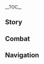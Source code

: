 {{CharacterTabs}}
{{LanguageTabs}}
{{Stub|1={{Meta/VO|tl=1|Japanese}}}}
__TOC__
==Story==
{{VO/Story
|character           = Candace
|language            = ja
|name                = キャンディス

|vo_01_01_title      = 初めまして…
|vo_01_01_subtitle   = Hello
|vo_01_01_file       = VO_{language}{character} Hello.ogg
|vo_01_01_tx         = こんばんは、旅人さん！遠路はるばるようこそ。夜の砂漠は過酷ですから、宜しければこちらで一晩お過ごしください。あなたの夢なき眠りは私がお守りします。
|vo_01_01_rm         = Konbanwa, Tabibito-san! Enro harubaru youkoso. Yoru no sabaku wa kakoku desu kara, yoroshikereba kochira de hitoban osugoshi kudasai. Anata no yume naki nemuri wa watashi ga omamori shimasu.
|vo_01_01_tl         = Good evening, Traveler! Welcome from a long distance afar. The desert night is cruel, so if you don’t mind, you should spend the night here. I will guard your dreamless sleep.

|vo_02_01_title      = 世間話・盾と槍
|vo_02_01_subtitle   = Chat: Spear and Shield
|vo_02_01_file       = VO_{language}{character} Chat - Spear and Shield.ogg
|vo_02_01_tx         = 大切なものを守るには、盾だけでは足りません。だから…槍を手に取りました。
|vo_02_01_rm         = Taisetsu-na mono wo mamoru ni wa, tate dake de wa tarimasen. Dakara... Yari wo te ni torimashita.
|vo_02_01_tl         = A shield is not sufficient enough to protect the most important things. So... I picked up a spear. 

|vo_02_02_title      = 世間話・生活
|vo_02_02_subtitle   = Chat: Life
|vo_02_02_file       = VO_{language}{character} Chat - Life.ogg
|vo_02_02_tx         = 皆さんがご無事でいられることを祈っています。こんな暮らしが続くだけでも、私は満足です…
|vo_02_02_rm         = Mina-san ga gobuji de irareru koto wo inotte imasu. Konna kurashi ga tsudzuku dake de mo, watashi wa manzoku desu...
|vo_02_02_tl         = 

|vo_02_03_title      = 世間話・願い
|vo_02_03_subtitle   = Chat: Wishes
|vo_02_03_file       = VO_{language}{character} Chat - Wishes.ogg
|vo_02_03_tx         = どんな方法や手段を使っても、私は大切なものを守り抜きたい。時に…それが贅沢な望みだとしても。
|vo_02_03_rm         = Donna houhou ya shudan wo tsukatte mo, watashi wa taisetsu-na mono wo mamorinukitai. Toki ni... Sore ga zeitaku-na nozomi da to shite mo.
|vo_02_03_tl         = 

|vo_03_01_title      = 雨の日…
|vo_03_01_subtitle   = When It Rains
|vo_03_01_file       = VO_{language}{character} When It Rains.ogg
|vo_03_01_tx         = 風邪、ひかないで下さいね。
|vo_03_01_rm         = Kaze, hikanaide kudasai ne.
|vo_03_01_tl         = 

|vo_03_02_title      = 雷の日…
|vo_03_02_subtitle   = When Thunder Strikes
|vo_03_02_file       = VO_{language}{character} When Thunder Strikes.ogg
|vo_03_02_tx         = すごい雷鳴……怖くはありませんか？
|vo_03_02_rm         = Sugoi raimei...... Kowaku wa arimasen ka?
|vo_03_02_tl         = 

|vo_03_03_title      = 雪の日…
|vo_03_03_subtitle   = When It Snows
|vo_03_03_file       = VO_{language}{character} When It Snows.ogg
|vo_03_03_tx         = この白いもの、ひんやりして冷たいですね…
|vo_03_03_rm         = Kono shiroi mono, hin'yari shite tsumetai desu ne...
|vo_03_03_tl         = 

|vo_03_04_title      = 暴風の日…
|vo_03_04_subtitle   = When the Wind Is Blowing
|vo_03_04_file       = VO_{language}{character} When the Wind Is Blowing.ogg
|vo_03_04_tx         = 砂漠では、こういう強風は砂嵐を巻き起こすんです。気を付けてくださいね。
|vo_03_04_rm         = Sabaku de wa, kou iu kyoufuu wa sunaarashi wo makiokosu ndesu. Ki wo tsukete kudasai ne.
|vo_03_04_tl         = 

|vo_03_05_title      = 砂漠にいる時…
|vo_03_05_subtitle   = In the Desert
|vo_03_05_file       = VO_{language}{character} In the Desert.ogg
|vo_03_05_tx         = 私が傍にいます。もし不安だったら、手を繋ぎましょう。
|vo_03_05_rm         = Watashi ga soba ni imasu. Moshi fuan dattara, te wo tsunagimashou.
|vo_03_05_tl         = 

|vo_04_01_title      = おはよう…
|vo_04_01_subtitle   = Good Morning
|vo_04_01_file       = VO_{language}{character} Good Morning.ogg
|vo_04_01_tx         = おはようございます～昨夜はよく眠れましたか？
|vo_04_01_rm         = Ohayou gozaimasu~ Sakuya wa yoku nemuremashita ka?
|vo_04_01_tl         = 

|vo_04_02_title      = こんにちは…
|vo_04_02_subtitle   = Good Afternoon
|vo_04_02_file       = VO_{language}{character} Good Afternoon.ogg
|vo_04_02_tx         = もうお昼ですね。空に輝く光が目に眩しすぎて…どこか、日陰で休みましょう。
|vo_04_02_rm         = Mou ohiru desu ne. Sora ni kagayaku hikari ga me ni mabushisugite... Doko ka, hikage de yasumimashou.
|vo_04_02_tl         = 

|vo_04_03_title      = こんばんは…
|vo_04_03_subtitle   = Good Evening
|vo_04_03_file       = VO_{language}{character} Good Evening.ogg
|vo_04_03_tx         = 夜よ&mdash;&mdash;光の消えた無数の帳の向こうには、どれほどの言い知れぬ秘密が隠されているのかしら…
|vo_04_03_rm         = Yoru yo{{lmdash}} Hikari no kieta musuu no tobari no mukou ni wa, dore hodo no iishirenu himitsu ga kakusarete iru no kashira...
|vo_04_03_tl         = 

|vo_04_04_title      = おやすみ…
|vo_04_04_subtitle   = Good Night
|vo_04_04_file       = VO_{language}{character} Good Night.ogg
|vo_04_04_tx         = あら、確かにもう寝る時間ですね。お先にどうぞ。…私？ふふっ、寝るにはまだ早いです。夜は綺麗ですが、危険も潜んでいます。あなたのためにしっかり見張っておかないと。
|vo_04_04_rm         = Ara, tashika ni mou neru jikan desu ne. Osaki ni douzo. ...Watashi? Fufu', neru ni wa mada hayai desu. Yoru wa kirei desu ga, kiken mo hisonde imasu. Anata no tame ni shikkari mihatte okanai to.
|vo_04_04_tl         = 

|vo_05_01_title      = {name}自身について・瞳の色
|vo_05_01_subtitle   = About {character}: Eye Color
|vo_05_01_file       = VO_{language}{character} About {character} - Eye Color.ogg
|vo_05_01_tx         = そんなに不思議ですか？琥珀色にしろ琉璃色にしろ、よくある瞳の色だと思うんですけど…
|vo_05_01_rm         = Sonna ni fushigi desu ka? Kohakuiro ni shiro ruriiro ni shiro, yoku aru hitomi no iro da to omou ndesu kedo...
|vo_05_01_tl         = 

|vo_05_02_title      = {name}自身について・アアル村
|vo_05_02_subtitle   = About {character}: Aaru Village
|vo_05_02_file       = VO_{language}{character} About {character} - Aaru Village.ogg
|vo_05_02_tx         = 私はアアル村で生まれ育ちましたが、物心ついた頃から、この村を守る責任を祖父から引き継がねばならないことを分かっていました…今では自ら求めて引き受ける、私の天職なんです。
|vo_05_02_rm         = Watashi wa Aaru-mura de umaresodachimashita ga, monogokoro tsuita koro kara, kono mura wo mamoru sekinin wo sofu kara hikitsuganeba naranai koto wo wakatte imashita... Ima de wa mizukara motomete hikiukeru, watashi no tenshoku nan desu.
|vo_05_02_tl         = 

|vo_05_03_title      = {name}自身について・両親
|vo_05_03_friendship = 4
|vo_05_03_subtitle   = About {character}: Parents
|vo_05_03_file       = VO_{language}{character} About {character} - Parents.ogg
|vo_05_03_tx         = 私の父は教令院の学者です。研究のためにアアル村までやってきて、それで私の母と出会ったそうです。母については、ほとんど父から教えてもらいました&mdash;&mdash;私が生まれた日、母は永遠の夜へと足を踏み入れました…
|vo_05_03_rm         = Watashi no chichi wa Kyoureiin no gakusha desu. Kenkyuu no tame ni Aaru-mura made yatte kite, sore de watashi no haha to deatta sou desu. Haha ni tsuite wa, hotondo chichi kara oshiete moraimashita{{lmdash}} Watashi ga umareta hi, haha wa eien no yoru he to ashi wo fumiiremashita...
|vo_05_03_tl         = 

|vo_06_01_title      = 主客について…
|vo_06_01_quest      = King Deshret and the Three Magi
|vo_06_01_subtitle   = About Us: Hosting Guests
|vo_06_01_file       = VO_{language}{character} About Us - Hosting Guests.ogg
|vo_06_01_tx         = あなたはアアル村のお客様です。旅の途中で眠くなったり疲れたりしたときは、いつでもここに来て休んでくださいね。アアル村はあなたを永遠に歓迎します…もちろん私も。
|vo_06_01_rm         = Anata wa Aaru-mura no okyaku-sama desu. Tabi no tochuu de nemuku nattari tsukaretari shita toki wa, itsudemo koko ni kite yasunde kudasai ne. Aaru-mura wa anata wo eien ni kangei shimasu... Mochiron watashi mo.
|vo_06_01_tl         = 

|vo_06_02_title      = 宝箱の中について…
|vo_06_02_friendship = 6
|vo_06_02_subtitle   = About Us: Treasure in the Chest
|vo_06_02_file       = VO_{language}{character} About Us - Treasure in the Chest.ogg
|vo_06_02_tx         = 人は誰しも心の中に宝箱を持っていて、そこにしまった大切なものを一生かけて守っているそうです。そんな守りたいものが、私の宝箱には沢山あります。それが何か、当ててみませんか？
|vo_06_02_rm         = Hito ni dare shi mo kokoro no naka ni takarabako wo motte ite, soko ni shimatta taisetsu-na mono wo isshou kakete mamotte iru sou desu. Sonna mamoritai mono ga, watashi no takarabako ni wa takusan arimasu. Sore ga nani ka, atete mimasen ka?
|vo_06_02_tl         = 

|vo_07_01_title      = 「神の目」について…
|vo_07_01_friendship = 4
|vo_07_01_subtitle   = About the [[Vision]]
|vo_07_01_file       = VO_{language}{character} About the Vision.ogg
|vo_07_01_tx         = 神の目を手に入れた時、これはアフマルの恩恵だと&mdash;&mdash;村のほとんどの人は口をそろえてそう言いました…しかし、私にとってはどうでも良いことです。神の恩恵があってもなくても、私は「ガーディアン」としての役目を果たすつもりですから。
|vo_07_01_rm         = 
|vo_07_01_tl         = 

|vo_07_02_title      = シェアしたいこと…
|vo_07_02_subtitle   = Something to Share
|vo_07_02_file       = VO_{language}{character} Something to Share.ogg
|vo_07_02_tx         = アアル村で過ごす日々はとても楽しい…でも同時に、油断して大きな過ちを犯してしまったら、二度とこのような毎日には戻れないと思い知らされます。
|vo_07_02_rm         = Aaru-mura de sugosu hibi wa totemo tanoshii... Demo douji ni, yudan shite ooki-na ayamachi wo okashite shimattara, nido to kono you-na mainichi ni wa modorenai to omoi shirasaremasu.
|vo_07_02_tl         = 

|vo_07_03_title      = 興味のあること…
|vo_07_03_subtitle   = Interesting Things
|vo_07_03_file       = VO_{language}{character} Interesting Things.ogg
|vo_07_03_tx         = 旅の途中でナツメヤシを見かけたことはありますか？村の人はよくあの木に生ったデーツを採って、おやつにします。とっても甘いんですよ。もし興味があれば、ぜひ試してみてくださいね。
|vo_07_03_rm         = Tabi no tochuu de Natsumeyashi wo mikaketa koto wa arimasu ka? Mura no hito wa yoku ano ki ni natta deetsu wo totte, oyatsu ni shimasu. Tottemo amai ndesu yo. Moshi kyoumi ga areba, zehi tameshite mite kudasai ne.
|vo_07_03_tl         = 

|vo_08_01_title      = クラクサナリデビについて…
|vo_08_01_friendship = 4
|vo_08_01_subtitle   = About [[Lesser Lord Kusanali]]
|vo_08_01_file       = VO_{language}{character} About Lesser Lord Kusanali.ogg
|vo_08_01_tx         = 草神、ですか…アフマルの血統を継いだ私がこうして無事でいられるのは、きっと彼女の慈悲のおかげなのでしょう。でも、いくらかすかな感謝の気持ちを抱いていたとしても、私は砂漠の後継者です…
|vo_08_01_rm         = Soushin, desu ka... Afumaru no kettou wo tsuida watashi ga kou shite buji de irareru no wa, kitto kanojo no jihi no okage na no deshou. Demo, ikura kasuka-na kansha no kimochi wo idaite ita to shite mo, watashi wa sabaku no koukeisha desu...
|vo_08_01_tl         = 

|vo_08_02_title      = レイラについて…
|vo_08_02_friendship = 4
|vo_08_02_quest      = Akasha Pulses, the Kalpa Flame Rises
|vo_08_02_subtitle   = About [[Layla]]
|vo_08_02_file       = VO_{language}{character} About Layla.ogg
|vo_08_02_tx         = 「夢遊状態のような奇妙な少女」…？確かに防砂壁の近くでそのような子を見かけましたが、彼女の言葉や紙に書かれた算式はまったく理解できませんでした…でも、話し終えると気分が良くなったみたいでしたよ。彼女なりのストレス発散法なのかもしれませんね。
|vo_08_02_rm         = 
|vo_08_02_tl         = 

|vo_08_03_title      = アルハイゼンについて…
|vo_08_03_friendship = 4
|vo_08_03_subtitle   = About [[Alhaitham]]
|vo_08_03_file       = VO_{language}{character} About Alhaitham.ogg
|vo_08_03_tx         = 何というか、今まで出会ったどの学者とも違う、不思議な学者さんですね…独自の発想と洞察力をお持ちだと思います。あの鋭さが、アアル村の平和を乱さないといいんですけど…
|vo_08_03_rm         = Nan to iu ka, ima made deatta dono gakusha to mo chigau, fushigi-na gakusha-san desu ne... Dokuji no hassou to dousatsuryoku wo omochi da to omoimasu. Ano surudosa ga, Aaru-mura no heiwa wo midasanai to ii ndesu kedo...
|vo_08_03_tl         = 

|vo_08_04_title      = セノについて…
|vo_08_04_friendship = 4
|vo_08_04_subtitle   = About [[Cyno]]
|vo_08_04_file       = VO_{language}{character} About Cyno.ogg
|vo_08_04_tx         = 教令院の大マハマトラ…以前は、滅多に防砂壁のところまでは来ませんでしたが、最近はよく姿を見かけるようになりました。エルマイト旅団の中では、彼に関する怖い話も沢山出回っているようです…
|vo_08_04_rm         = Kyoureiin no Dai Mahamatora... Izen wa, metta ni Bousaheki no tokoro made wa kimasendeshita ga, saikin wa yoku sugata wo mikakeru you ni narimashita. Erumaito Ryodan no naka de wa, kare ni kansuru kowai hanashi mo takusan demawatte iru you desu...
|vo_08_04_tl         = 

|vo_08_05_title      = ディシアについて…
|vo_08_05_friendship = 4
|vo_08_05_subtitle   = About [[Dehya]]
|vo_08_05_file       = VO_{language}{character} About Dehya.ogg
|vo_08_05_tx         = ディシアは、エルマイト旅団の人を連れてアアル村に宿泊する時、いつも下の者たちの行動を抑えてくれます、まあ…手間を省かせてくれるということですね。ディシアは…ふふっ、大雑把で勢い任せのように思えますが、ああ見えてとっても可愛いんですよ。
|vo_08_05_rm         = Dishia wa, Erumaito Ryodan no hito wo tsurete Aaru-mura ni shukuhaku suru toki, itsumo shita no mono-tachi no koudou wo osaete kuremasu, maa... Tema wo habukasete kureru to iu koto desu ne. Dishia wa... Fufu', oozappa de ikioi makase no you ni omoemasu ga, aa miete totte mo kawaii ndesu yo.
|vo_08_05_tl         = 

|vo_09_01_title      = {name}を知る・1
|vo_09_01_subtitle   = More About {character}: I
|vo_09_01_file       = VO_{language}{character} More About {character} - 01.ogg
|vo_09_01_tx         = 私のことを知りたい…？あまり素敵な話とは言えませんが、あなたがどうしても聞きたいと仰るなら…夜、篝火の隣で教えてあげましょう。
|vo_09_01_rm         = Watashi no koto wo shiritai...? Amari suteki-na hanashi to wa iemasen ga, anata ga doushite mo kikitai to ossharu nara... Yoru, kagaribi no tonari de oshiete agemashou.
|vo_09_01_tl         = 

|vo_09_02_title      = {name}を知る・2
|vo_09_02_friendship = 3
|vo_09_02_subtitle   = More About {character}: II
|vo_09_02_file       = VO_{language}{character} More About {character} - 02.ogg
|vo_09_02_tx         = 私たちは神様の庇護を失った一族です。私たちにとって、敵は「嘘」などではない&mdash;&mdash;「明日がないこと」こそが、真の敵なのです。嘘を抱きながらいばらの道を歩み苦しむことは、もしかしたら…自分自身のために真実を抱いて死ぬことよりも尊いことかもしれません…
|vo_09_02_rm         = Watashi-tachi wa kami-sama no higo wo ushinatta ichizoku desu. Watashi-tachi ni totte, teki wa "uso" nado de wa nai{{lmdash}} "Asu ga nai koto" koso ga, shin no teki na no desu. Uso wo idaki nagara ibara no michi wo ayumi kurushimu koto wa, moshikashitara... Jibun jishin no tame ni shinjitsu wo idaite shinu koto yori mo toutoi koto ka mo shiremasen...
|vo_09_02_tl         = 

|vo_09_03_title      = {name}を知る・3
|vo_09_03_friendship = 4
|vo_09_03_subtitle   = More About {character}: III
|vo_09_03_file       = VO_{language}{character} More About {character} - 03.ogg
|vo_09_03_tx         = 今になっても、いつかキングデシェレトが復活すると信じている人たちがいますが、そんなことはあり得ません。過去は、吹かれた砂のようなもの。風と共に去ってこそ、ゆくべき場所へと辿り着けましょう。
|vo_09_03_rm         = Ima ni natte mo, itsuka Kingu Deshereto ga fukkatsu suru to shinjite iru hito-tachi ga imasu ga, sonna koto wa ariemasen. Kako wa, fukareta suna no you-na mono. Kaze to tomo ni satte koso, yukubeki basho he to tadoritsukemashou.
|vo_09_03_tl         = 

|vo_09_04_title      = {name}を知る・4
|vo_09_04_friendship = 5
|vo_09_04_subtitle   = More About {character}: IV
|vo_09_04_file       = VO_{language}{character} More About {character} - 04.ogg
|vo_09_04_tx         = 私の盾？うーん…村の外の人曰く、この盾には「ベンヌ」の加護が与えられているそうですよ。この盾を持てば、砂漠の砂利はみな私の斥候と化し、砂嵐も好き放題に操れると…まあ、全部よそ者の妄想に過ぎないのですが。そうですね…でも、なんだかんだ言って私にとっては…なかなか使い勝手のいい盾です。
|vo_09_04_rm         = 
|vo_09_04_tl         = 

|vo_09_05_title      = {name}を知る・5
|vo_09_05_friendship = 6
|vo_09_05_subtitle   = More About {character}: V
|vo_09_05_file       = VO_{language}{character} More About {character} - 05.ogg
|vo_09_05_tx         = ふぅ…この琥珀の瞳であなたの未来を覗いてみましょうか？…ふふっ。きっと、太陽と黄金を混ぜたような、希望に満ちた色ですよ。あなたの未来が順風満帆であるように、心から祈っています！
|vo_09_05_rm         = Fuu... Kono kohaku no hitomi de anata no mirai wo nozoite mimashou ka? ...Fufu'. Kitto, taiyou to ougon wo mazeta you-na, kibou ni michita iro desu yo. Anata no mirai ga junpuumanpan de aru you ni, kokoro kara inotte imasu!
|vo_09_05_tl         = 

|vo_10_01_title      = {name}の趣味…
|vo_10_01_subtitle   = {character}'s Hobbies
|vo_10_01_file       = VO_{language}{character} Hobbies.ogg
|vo_10_01_tx         = 一番好きなことは、やっぱり村を散歩することですね。すべてがうまくいっているのを見ると、今日を昨日のように、昨日を昔のことのように感じられて…「過去」はいつも良いものですから。
|vo_10_01_rm         = Ichiban suki-na koto wa, yappari mura wo sanpo suru koto desu ne. Subete ga umaku itte iru no wo miru to, kyou wo kinou no you ni, kinou wo mukashi no koto no you ni kanjirarete... "Kako" wa itsumo yoi mono desu kara.
|vo_10_01_tl         = 

|vo_10_02_title      = {name}の悩み…
|vo_10_02_friendship = 6
|vo_10_02_subtitle   = {character}'s Troubles
|vo_10_02_file       = VO_{language}{character} Troubles.ogg
|vo_10_02_tx         = たまに、アアル村の平和を乱そうとする不届きな輩がいます。やっぱり…あの連中たちを魔獣だらけの谷に追いやるだけでは、優しすぎたでしょうか。どう思いますか？何か他に、いいアイデアはないですか？
|vo_10_02_rm         = Tama ni, Aaru-mura no heiwa wo midasou to suru futodoki-na yakara ga imasu. Yappari... Ano renchuu-tachi wo majuu darake no tani ni oiyaru dake de wa, yasashisugita deshou ka. Dou omoimasu ka? Nani ka hoka ni, ii aidea wa nai desu ka?
|vo_10_02_tl         = 

|vo_10_03_title      = 好きな食べ物…
|vo_10_03_subtitle   = Favorite Food
|vo_10_03_file       = VO_{language}{character} Favorite Food.ogg
|vo_10_03_tx         = 私にとって…食べ物は味よりも量が大事です。砂漠での生活は想像以上に体力の消費が激しいので、一日働いた後にお腹いっぱい食べることが、何よりの喜びです。
|vo_10_03_rm         = Watashi ni totte... Tabemono wa aji yori mo ryou ga daiji desu. Sabaku de no seikatsu wa souzou ijou ni tairyoku no shouhi ga hageshii no de, ichinichi hataraita ato ni onaka ippai taberu koto ga, nani yori no yorokobi desu.
|vo_10_03_tl         = 

|vo_10_04_title      = 嫌いな食べ物…
|vo_10_04_subtitle   = Least Favorite Food
|vo_10_04_file       = VO_{language}{character} Least Favorite Food.ogg
|vo_10_04_tx         = 嫌いというわけではないんですが、肉と比べて、魚は食べづらいと思います…砂漠にいると魚を食べる機会がほとんどないせいか、骨を取るのがとても苦手で…お恥ずかしい話をしてしまいました。
|vo_10_04_rm         = Kirai to iu wake de wa nai ndesu ga, niku to kurabete, sakana wa tabedzurai to omoimasu... Sabaku ni iru to sakana wo taberu kikai ga hotondo nai sei ka, hone wo toru no ga totemo nigate de... Ohazukashii hanashi wo shite shimaimashita.
|vo_10_04_tl         = 

|vo_10_05_title      = 贈り物を受け取る・1
|vo_10_05_subtitle   = Receiving a Gift: I
|vo_10_05_file       = VO_{language}{character} Receiving a Gift - 01.ogg
|vo_10_05_tx         = 美味しい！こんな絶品料理が作れるなんて、相当努力を積まれたのではありませんか？
|vo_10_05_rm         = Oishii! Konna zeppin ryouri ga tsukureru nante, soutou doryoku wo tsumareta no de wa arimasen ka?
|vo_10_05_tl         = 

|vo_10_06_title      = 贈り物を受け取る・2
|vo_10_06_subtitle   = Receiving a Gift: II
|vo_10_06_file       = VO_{language}{character} Receiving a Gift - 02.ogg
|vo_10_06_tx         = あちこちを放浪している旅人さんのはずなのに、あなたの料理は家庭の味がしますね！
|vo_10_06_rm         = Achikochi wo hourou shite iru Tabibito-san no hazu na no ni, anata no ryouri wa katei no aji ga shimasu ne!
|vo_10_06_tl         = 

|vo_10_07_title      = 贈り物を受け取る・3
|vo_10_07_subtitle   = Receiving a Gift: III
|vo_10_07_file       = VO_{language}{character} Receiving a Gift - 03.ogg
|vo_10_07_tx         = 私の「食べられるもの」の定義は保守的過ぎたのかもしれません…
|vo_10_07_rm         = Watashi no "taberareru mono" no teigi wa hoshuteki sugita no ka mo shiremasen...
|vo_10_07_tl         = 

|vo_11_01_title      = 誕生日…
|vo_11_01_subtitle   = Birthday
|vo_11_01_file       = VO_{language}{character} Birthday.ogg
|vo_11_01_tx         = お誕生日おめでとうございます！あなたは過去のいつかの年&mdash;&mdash;同じこの日に生まれたんですね。すっごく素晴らしいことです。ところで、何か望みはありますか？もし危険な場所に行きたいのなら、私が旅のエスコートをしてあげますよ。もし少し休みたいということでしたら、アアル村に来てください。最高の焼いたお肉とドリンクをご馳走します。
|vo_11_01_rm         = Otanjoubi omedetou gozaimasu! Anata wa kako no itsuka no toshi{{lmdash}} Onaji kono hi ni umareta ndesu ne. Suggoku subarashii koto desu. Tokoro de, nani ka nozomi wa arimasu ka? Moshi kiken-na basho ni ikitai no nara, watashi ga tabi no esukooto wo shite agemasu yo. Moshi sukoshi yasumitai to iu koto deshitara, Aaru-mura ni kite kudasai. Saikou no yaita oniku to dorinku wo gochisou shimasu.
|vo_11_01_tl         = 

|vo_12_01_title      = 突破した感想・起
|vo_12_01_ascension  = 1
|vo_12_01_subtitle   = Feelings About Ascension: Intro
|vo_12_01_file       = VO_{language}{character} Feelings About Ascension -  01.ogg
|vo_12_01_tx         = 力がより確かになるのを感じました。これでもっと守れます…
|vo_12_01_rm         = Chikara ga yori tashika ni naru no wo kanjimashita. Kore de motto mamoremasu...
|vo_12_01_tl         = 

|vo_12_02_title      = 突破した感想・承
|vo_12_02_ascension  = 2
|vo_12_02_subtitle   = Feelings About Ascension: Building Up
|vo_12_02_file       = VO_{language}{character} Feelings About Ascension -  02.ogg
|vo_12_02_tx         = さらにかたくなった盾に、鋭くなった槍。昔、槍と盾の物語を聞いたことがあります…いいえ、まさか！槍と盾をぶつけ合うことなんてしませんよ。
|vo_12_02_rm         = Sara ni kataku natta tate ni, surudoku natta yari. Mukashi, yari to tate no monogatari wo kiita koto ga arimasu... Iie, masaka! Yari to tate wo butsuke-au koto nante shimasen yo.
|vo_12_02_tl         = 

|vo_12_03_title      = 突破した感想・転
|vo_12_03_ascension  = 4
|vo_12_03_subtitle   = Feelings About Ascension: Climax
|vo_12_03_file       = VO_{language}{character} Feelings About Ascension -  03.ogg
|vo_12_03_tx         = 「今」獲得した力は、「未来」の不安に対処するためのものかもしれません…過去、槍術や盾の技を磨いたように。すべて、今の平和を守るためのものでした。
|vo_12_03_rm         = "Ima" kakutoku shita chikara wa, "mirai" no fuan ni taisho suru tame no mono ka mo shiremasen... Kako, soujutsu ya tate no waza wo migaita you ni. Subete, ima no heiwa wo mamoru tame no mono deshita.
|vo_12_03_tl         = 

|vo_12_04_title      = 突破した感想・結
|vo_12_04_ascension  = 6
|vo_12_04_subtitle   = Feelings About Ascension: Conclusion
|vo_12_04_file       = VO_{language}{character} Feelings About Ascension -  04.ogg
|vo_12_04_tx         = 今の私であれば、あなたの前に立ち、あらゆる危険を防ぐことができるでしょう。もし私を信じてくださるのなら、目を閉じて、安心して敵を私に任せてください。
|vo_12_04_rm         = Ima no watashi de areba, anata no mae ni tachi, arayuru kiken wo fusegu koto ga dekiru deshou. Moshi watashi wo shinjite kudasaru no nara, me wo tojite, anshin shite teki wo watashi ni makasete kudasai.
|vo_12_04_tl         = 
}}

==Combat==
{{Combat VO
|character           = Candace
|language            = ja

<!-- Elemental Skill -->
|skill_1_tx          = 砕けなさい！
|skill_1_rm          = Kudakenasai!
|skill_1_tl          = Be crushed!

|skill_2_tx          = どいて！
|skill_2_rm          = Doite!
|skill_2_tl          = Step aside!

|skill_3_tx          = いらっしゃい！
|skill_3_rm          = Irasshai!
|skill_3_tl          = Come at me!

|skill_4_tx          = 撃墜の槍！
|skill_4_rm          = Gekitsui no yari!
|skill_4_tl          = Felling spear!

|skill_5_tx          = その程度なの？
|skill_5_rm          = Sono teido na no?
|skill_5_tl          = Is that all?

|skill_6_tx          = 隙あり！
|skill_6_rm          = Suki ari!
|skill_6_tl          = An opening!

<!-- Elemental Burst -->
|burst_1_tx          = この祈りを聞きなさい！
|burst_1_rm          = Kono inori wo kikinasai!
|burst_1_tl          = Hear this prayer!

|burst_2_tx          = 我らに祝福あれ！
|burst_2_rm          = Warera ni shukufuku are!
|burst_2_tl          = May we be blessed!

|burst_3_tx          = 守るために戦わねば！
|burst_3_rm          = Mamoru tame ni tatakawaneba!
|burst_3_tl          = We must fight to protect!

<!-- Sprint Start -->
|sprint-s_1_file     = Sprint Start 01,Sprint Start 02,Sprint Start 03

<!-- Sprint End -->
|sprint-e_1_file        = 

<!-- Deploying Wind Glider -->
|glider_1_file          = Deploying Wind Glider 01,Deploying Wind Glider 02,Deploying Wind Glider 03

<!-- Opening Treasure Chest -->
|chest_1_tx          = 使えるものばかりですね…
|chest_1_rm          = Tsukaeru mono bakari desu ne...
|chest_1_tl          = All these useful things...

|chest_2_tx          = どうですか？気に入ったものはありましたか？
|chest_2_rm          = Dou desu ka? Ki ni itta mono wa arimashita ka?
|chest_2_tl          = How is it? Was there anything you like?

|chest_3_tx          = ふふっ、何か役立つものがあればいいですね。
|chest_3_rm          = Fufu', nanika yakudatsu mono ga areba ii desu ne.
|chest_3_tl          = Hehe, it'd be nice if there's anything helpful.

<!-- Low HP -->
|low-hp_1_tx         = 手加減は必要ないようね。
|low-hp_1_rm         = Tekagen wa hitsuyou nai you ne.
|low-hp_1_tl         = Looks like I don't have to hold back.

|low-hp_2_tx         = 悔い改めなさい！
|low-hp_2_rm         = Kui-aratamenasai!
|low-hp_2_tl         = Repent!

|low-hp_3_tx         = どうか…消えて！
|low-hp_3_rm         = Douka... kiete!
|low-hp_3_tl         = Please... get out of my sight!

<!-- Ally at Low HP -->
|ally-low-hp_1_tx    = ちゃんと休んでください…
|ally-low-hp_1_rm    = Chanto yasunde kudasai...
|ally-low-hp_1_tl    = Please take a proper break...

|ally-low-hp_2_tx    = 私の後ろに！
|ally-low-hp_2_rm    = Watashi no ushiro ni!
|ally-low-hp_2_tl    = Get behind me!

<!-- Fallen -->
|fallen_1_tx         = 鍛錬が足りなかったようです…
|fallen_1_rm         = Tanren ga tarinakatta you desu...
|fallen_1_tl         = It seems I didn't train enough...

|fallen_2_tx         = 守ってあげられなくて…ごめんね。
|fallen_2_rm         = Mamotte agerarenakute... Gomen ne.
|fallen_2_tl         = I'm sorry... I couldn't protect you...

|fallen_3_tx         = 盾、割れちゃった…
|fallen_3_rm         = Tate, warechatta...
|fallen_3_tl         = My shield is shattered...

<!-- Light Hit Taken -->
|hit-l_1_tx          = 効かないわ。
|hit-l_1_rm          = Kikanai wa.
|hit-l_1_tl          = That won't do anything.
|hit-l_2_file        = Light Hit Taken 02,Light Hit Taken 03,Light Hit Taken 04,Light Hit Taken 05,Light Hit Taken 06

<!-- Heavy Hit Taken -->
|hit-h_1_tx          = やるわね！
|hit-h_1_rm          = Yaru wa ne!
|hit-h_1_tl          = Well done!
|hit-h_2_tx          = かすっただけ…
|hit-h_2_rm          = Kasutta dake...
|hit-h_2_tl          = Just a scratch...
|hit-h_3_file        = Heavy Hit Taken 03,Heavy Hit Taken 04,Heavy Hit Taken 05,Heavy Hit Taken 06

<!-- Joining Party-->
|join_1_tx           = ん？危ないことにでも遭いましたか？
|join_1_rm           = N? Abunai koto ni demo aimashita ka?
|join_1_tl           = Hmm? Have you run into any danger?

|join_2_tx           = 私から離れないでくださいね。
|join_2_rm           = Watashi kara hanarenaide kudasai ne.
|join_2_tl           = Please stay close to me.

|join_3_tx           = あなたの安全は私が保証します。
|join_3_rm           = Anata no anzen wa watashi ga hoshou shimasu.
|join_3_tl           = I will make sure that you're safe and sound.

<!--Character Idles-->
|idle_1_actual_tx    = 
|idle_2_actual_tx    = 
|idle_3_file         = Standby 03

<!-- Light Attack -->
|atk-l_1_file           = Light Attack 01,Light Attack 02,Light Attack 03,Light Attack 04,Light Attack 05,Light Attack 06,Light Attack 07

<!-- Mid Attack -->
|atk-m_1_file           = Mid Attack 01,Mid Attack 02,Mid Attack 03

<!-- Heavy Attack -->
|atk-h_1_file           = Heavy Attack 01,Heavy Attack 02,Heavy Attack 03

<!-- Climbing -->
|climb_1_file           = Climbing 01,Climbing 02,Climbing 03,Climbing 04,Climbing 05

<!-- Climbing Breath -->
|climb-b_1_file         = Climbing Breath 01,Climbing Breath 02,Climbing Breath 03

<!-- Jumping -->
|jump_1_file            = Jumping 01,Jumping 02,Jumping 03,Jumping 04,Jumping 05
}}

==Navigation==
{{Character Navbox|type=playable|link type=vo-ja}}
